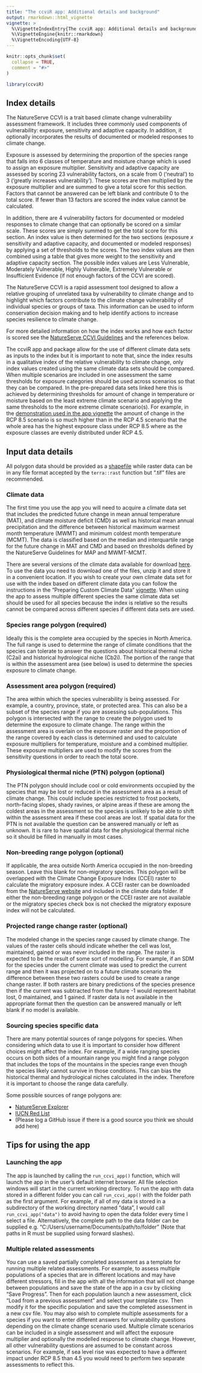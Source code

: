 ```yaml
---
title: "The ccviR app: Additional details and background"
output: rmarkdown::html_vignette
vignette: >
  %\VignetteIndexEntry{The ccviR app: Additional details and background}
  %\VignetteEngine{knitr::rmarkdown}
  %\VignetteEncoding{UTF-8}
---
```


```r
knitr::opts_chunk$set(
  collapse = TRUE,
  comment = "#>"
)
```

```r
library(ccviR)
```
## Index details

The NatureServe CCVI is a trait based climate change vulnerability assessment framework. It includes three commonly used components of vulnerability: exposure, sensitivity and adaptive capacity. In addition, it optionally incorporates the results of documented or modeled responses to climate change. 

Exposure is assessed by determining the proportion of the species range that falls into 6 classes of temperature and moisture change which is used to assign an exposure multiplier. Sensitivity and adaptive capacity are assessed by scoring 23 vulnerability factors, on a scale from 0 (‘neutral’)  to 3 (‘greatly increases vulnerability’). These scores are then multiplied by the exposure multiplier and are summed to give a total score for this section. Factors that cannot be answered can be left blank and contribute 0 to the total score. If fewer than 13 factors are scored the index value cannot be calculated. 

In addition, there are 4 vulnerability factors for documented or modeled responses to climate change that can optionally be scored on a similar scale. These scores are simply summed to get the total score for this section. An index value is then determined for the two sections (exposure *x* sensitivity and adaptive capacity, and documented or modeled responses) by applying a set of thresholds to the scores. The two index values are then combined using a table that gives more weight to the sensitivity and adaptive capacity section. The possible index values are Less Vulnerable, Moderately Vulnerable, Highly Vulnerable, Extremely Vulnerable or Insufficient Evidence (if not enough factors of the CCVI are scored). 

The NatureServe CCVI is a rapid assessment tool designed to allow a relative grouping of unrelated taxa by vulnerability to climate change and to highlight which factors contribute to the climate change vulnerability of individual species or groups of taxa. This information can be used to inform conservation decision making and to help identify actions to increase species resilience to climate change.  

For more detailed information on how the index works and how each factor is scored see the [NatureServe CCVI Guidelines](https://www.natureserve.org/sites/default/files/guidelines_natureserveclimatechangevulnerabilityindex_r3.02_1_jun_2016.pdf) and the references below.

The ccviR app and package allow for the use of different climate data sets as inputs to the index but it is important to note that, since the index results in a qualitative index of the relative vulnerability to climate change, only index values created using the same climate data sets should be compared. When multiple scenarios are included in one assessment the same thresholds for exposure categories should be used across scenarios so that they can be compared. In the pre-prepared data sets linked here this is achieved by determining thresholds for amount of change in temperature or moisture based on the least extreme climate scenario and applying the same thresholds to the more extreme climate scenario(s). For example, in the [demonstration used in the app vignette](https://landscitech.github.io/ccviR/articles/app_vignette.html#exposure-results) the amount of change in the RCP 8.5 scenario is so much higher than in the RCP 4.5 scenario that the whole area has the highest exposure class under RCP 8.5 where as the exposure classes are evenly distributed under RCP 4.5. 

## Input data details
All polygon data should be provided as a [shapefile](https://en.wikipedia.org/wiki/Shapefile) while raster data can be in any file format accepted by the `terra::rast` function but ".tif" files are recommended.

### Climate data
The first time you use the app you will need to acquire a climate data set that includes the predicted future change in mean annual temperature (MAT), and climate moisture deficit (CMD) as well as historical mean annual precipitation and the difference between historical maximum warmest month temperature (MWMT) and minimum coldest month temperature (MCMT). The data is classified based on the median and interquartile range for the future change in MAT and CMD and based on thresholds defined by the NatureServe Guidelines for MAP and MWMT-MCMT. 

There are several versions of the climate data available for download [here](https://drive.google.com/drive/folders/18mO5GDUmwi-nswhIAC36bmtYsvmqNQkH?usp=share_link). To use the data you need to download one of the files, unzip it and store it in a convenient location. If you wish to create your own climate data set for use with the index based on different climate data you can follow the instructions in the "Preparing Custom Climate Data" [vignette](https://landscitech.github.io/ccviR/articles/data_prep_vignette.html). When using the app to assess multiple different species the same climate data set should be used for all species because the index is relative so the results cannot be compared across different species if different data sets are used.  

### Species range polygon (required)
Ideally this is the complete area occupied by the species in North America. The full range is used to determine the range of climate conditions that the species can tolerate to answer the questions about historical thermal niche (C2ai) and historical hydrological niche (Cb2i). The portion of the range that is within the assessment area (see below) is used to determine the species exposure to climate change. 

### Assessment area polygon (required)
The area within which the species vulnerability is being assessed. For example, a country, province, state, or protected area. This can also be a subset of the species range if you are assessing sub-populations. This polygon is intersected with the range to create the polygon used to determine the exposure to climate change. The range within the assessment area is overlain on the exposure raster and the proportion of the range covered by each class is determined and used to calculate exposure multipliers for temperature, moisture and a combined multiplier. These exposure multipliers are used to modify the scores from the sensitivity questions in order to reach the total score.

### Physiological thermal niche (PTN) polygon (optional)
The PTN polygon should include cool or cold environments occupied by the species that may be lost or reduced in the assessment area as a result of climate change. This could include species restricted to frost pockets, north-facing slopes, shady ravines, or alpine areas if these are among the coldest areas in the assessment so the species is unlikely to be able to shift within the assessment area if these cool areas are lost. If spatial data for the PTN is not available the question can be answered manually or left as unknown. It is rare to have spatial data for the physiological thermal niche so it should be filled in manually in most cases.

### Non-breeding range polygon (optional)
If applicable, the area outside North America occupied in the non-breeding season. Leave this blank for non-migratory species. This polygon will be overlapped with the Climate Change Exposure Index (CCEI) raster to calculate the migratory exposure index. A CCEI raster can be downloaded from the [NatureServe website](https://www.natureserve.org/ccvi-species) and included in the climate data folder. If either the non-breeding range polygon or the CCEI raster are not available or the migratory species check box is not checked the migratory exposure index will not be calculated.  


### Projected range change raster (optional)
The modeled change in the species range caused by climate change. The values of the raster cells should indicate whether the cell was lost, maintained, gained or was never included in the range. The raster is expected to be the result of some sort of modelling. For example, if an SDM for the species under the current climate was used to predict the current range and then it was projected on to a future climate scenario the difference between these two rasters could be used to create a range change raster. If both rasters are binary predictions of the species presence then if the current was subtracted from the future -1 would represent habitat lost, 0 maintained, and 1 gained. If raster data is not available in the appropriate format then the question can be answered manually or left blank if no model is available.   

### Sourcing species specific data
There are many potential sources of range polygons for species. When considering which data to use it is important to consider how different choices might affect the index. For example, if a wide ranging species occurs on both sides of a mountain range you might find a range polygon that includes the tops of the mountains in the species range even though the species likely cannot survive in those conditions. This can bias the historical thermal and hydrological niches calculated in the index. Therefore it is important to choose the range data carefully. 

Some possible sources of range polygons are:

* [NatureServe Explorer](https://explorer.natureserve.org/)
* [IUCN Red List](https://www.iucnredlist.org/resources/spatial-data-download)
* (Please log a GitHub issue if there is a good source you think we should add here)

## Tips for using the app

### Launching the app
The app is launched by calling the `run_ccvi_app()` function, which will launch the app in the user's default internet browser. All file selection windows will start in the current working directory. To run the app with data stored in a different folder you can call `run_ccvi_app()` with the folder path as the first argument. For example, if all of my data is stored in a subdirectory of the working directory named "data", I would call `run_ccvi_app("data")` to avoid having to open the data folder every time I select a file. Alternatively, the complete path to the data folder can be supplied e.g. "C:/Users/username/Documents/path/to/folder" (Note that paths in R must be supplied using forward slashes). 


### Multiple related assessments
You can use a saved partially completed assessment as a template for running multiple related assessments. For example, to assess multiple populations of a species that are in different locations and may have different stressors, fill in the app with all the information that will not change between populations and save the state of the app in a csv by clicking "Save Progress". Then for each population launch a new assessment, click "Load from a previous assessment" and select your template csv. Then modify it for the specific population and save the completed assessment in a new csv file. You may also wish to complete multiple assessments for a species if you want to enter different answers for vulnerability questions depending on the climate change scenario used. Multiple climate scenarios can be included in a single assessment and will affect the exposure multiplier and optionally the modelled response to climate change. However, all other vulnerability questions are assumed to be constant across scenarios. For example, if sea level rise was expected to have a different impact under RCP 8.5 than 4.5 you would need to perform two separate assessments to reflect this.    

